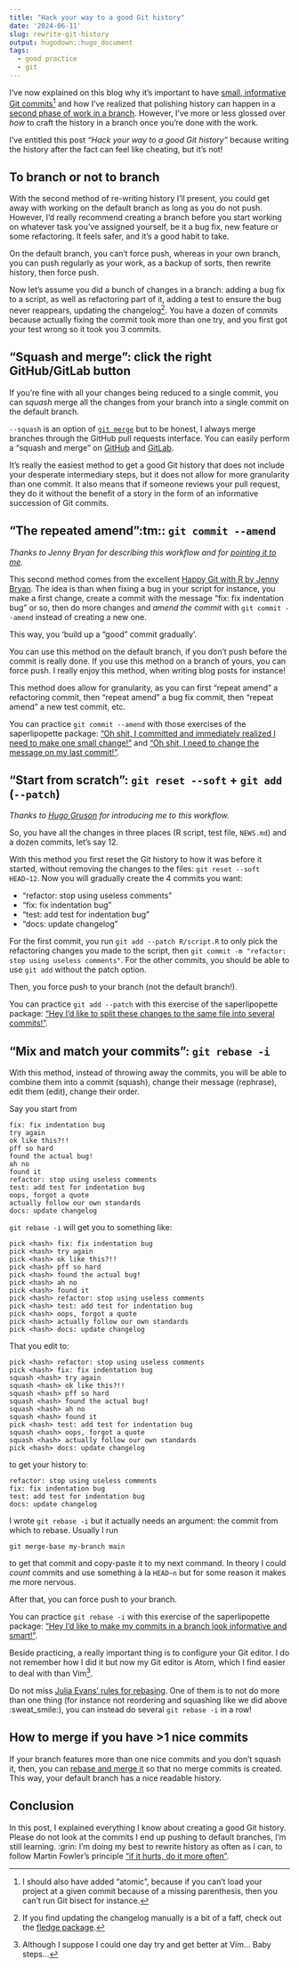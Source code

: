 ```yaml
---
title: "Hack your way to a good Git history"
date: '2024-06-11'
slug: rewrite-git-history
output: hugodown::hugo_document
tags:
  - good practice
  - git
---
```


I've now explained on this blog why it's important to have [small, informative Git commits](/2024/06/03/small-commits/)[^small] and how I've realized that polishing history can happen in a [second phase of work in a branch](/2023/12/07/two-phases-git-branches/).
However, I've more or less glossed over _how_ to craft the history in a branch once you're done with the work.

I've entitled this post _"Hack your way to a good Git history"_ because writing the history after the fact can feel like cheating, but it's not!

## To branch or not to branch

With the second method of re-writing history I'll present, you could get away with working on the default branch as long as you do not push.
However, I'd really recommend creating a branch before you start working on whatever task you've assigned yourself, be it a bug fix, new feature or some refactoring.
It feels safer, and it's a good habit to take.

On the default branch, you can't force push, whereas in your own branch, you can push regularly as your work, as a backup of sorts, then rewrite history, then force push.

Now let's assume you did a bunch of changes in a branch: adding a bug fix to a script, as well as refactoring part of it, adding a test to ensure the bug never reappears, updating the changelog[^fledge].
You have a dozen of commits because actually fixing the commit took more than one try, and you first got your test wrong so it took you 3 commits.

[^fledge]: If you find updating the changelog manually is a bit of a faff, check out the [fledge package](https://fledge.cynkra.com/dev/).

## "Squash and merge": click the right GitHub/GitLab button

If you're fine with all your changes being reduced to a single commit, you can _squash_ merge all the changes from your branch into a single commit on the default branch.

`--squash` is an option of [`git merge`](https://git-scm.com/docs/git-merge) but to be honest, I always merge branches through the GitHub pull requests interface.
You can easily perform a "squash and merge" on  [GitHub](https://docs.github.com/en/pull-requests/collaborating-with-pull-requests/incorporating-changes-from-a-pull-request/about-pull-request-merges#squash-and-merge-your-commits) and [GitLab](https://docs.gitlab.com/ee/user/project/merge_requests/squash_and_merge.html).

It's really the easiest method to get a good Git history that does not include your desperate intermediary steps, but it does not allow for more granularity than one commit.
It also means that if someone reviews your pull request, they do it without the benefit of a story in the form of an informative succession of Git commits.

## "The repeated amend":tm:: `git commit --amend`

_Thanks to Jenny Bryan for describing this workflow and for [pointing it to me](https://fosstodon.org/@jennybryan/111540760887095683)._

This second method comes from the excellent [Happy Git with R by Jenny Bryan](https://happygitwithr.com/repeated-amend).
The idea is than when fixing a bug in your script for instance, you make a first change, create a commit with the message "fix: fix indentation bug" or so, then do more changes and _amend the commit_ with `git commit --amend` instead of creating a new one.

This way, you 'build up a “good” commit gradually'.

You can use this method on the default branch, if you don't push before the commit is really done.
If you use this method on a branch of yours, you can force push. I really enjoy this method, when writing blog posts for instance!

This method does allow for granularity, as you can first "repeat amend" a refactoring commit, then "repeat amend" a bug fix commit, then "repeat amend" a new test commit, etc.

You can practice `git commit --amend` with those exercises of the saperlipopette package: ["Oh shit, I committed and immediately realized I need to make one small change!"](https://maelle.github.io/saperlipopette/reference/exo_one_small_change.html) and ["Oh shit, I need to change the message on my last commit!"](https://maelle.github.io/saperlipopette/reference/exo_latest_message.html).

## "Start from scratch": `git reset --soft` + `git add` (`--patch`)

_Thanks to [Hugo Gruson](https://hugogruson.fr/) for introducing me to this workflow._

So, you have all the changes in three places (R script, test file, `NEWS.md`) and a dozen commits, let's say 12.

With this method you first reset the Git history to how it was before it started, without removing the changes to the files: `git reset --soft HEAD~12`.
Now you will gradually create the 4 commits you want:

- "refactor: stop using useless comments"
- "fix: fix indentation bug"
- "test: add test for indentation bug"
- "docs: update changelog"

For the first commit, you run `git add --patch R/script.R` to only pick the refactoring changes you made to the script, then `git commit -m "refactor: stop using useless comments"`.
For the other commits, you should be able to use `git add` without the patch option.

Then, you force push to your branch (not the default branch!).

You can practice `git add --patch` with this exercise of the saperlipopette package: ["Hey I'd like to split these changes to the same file into several commits!"](https://maelle.github.io/saperlipopette/reference/exo_split_changes.html).

## "Mix and match your commits": `git rebase -i`

With this method, instead of throwing away the commits, you will be able to combine them into a commit (squash), change their message (rephrase), edit them (edit), change their order.

Say you start from

```
fix: fix indentation bug
try again
ok like this?!!
pff so hard
found the actual bug!
ah no
found it
refactor: stop using useless comments
test: add test for indentation bug
oops, forgot a quote
actually follow our own standards
docs: update changelog
```

`git rebase -i` will get you to something like:

```
pick <hash> fix: fix indentation bug
pick <hash> try again
pick <hash> ok like this?!!
pick <hash> pff so hard
pick <hash> found the actual bug!
pick <hash> ah no
pick <hash> found it
pick <hash> refactor: stop using useless comments
pick <hash> test: add test for indentation bug
pick <hash> oops, forgot a quote
pick <hash> actually follow our own standards
pick <hash> docs: update changelog
```

That you edit to:

```
pick <hash> refactor: stop using useless comments
pick <hash> fix: fix indentation bug
squash <hash> try again
squash <hash> ok like this?!!
squash <hash> pff so hard
squash <hash> found the actual bug!
squash <hash> ah no
squash <hash> found it
pick <hash> test: add test for indentation bug
squash <hash> oops, forgot a quote
squash <hash> actually follow our own standards
pick <hash> docs: update changelog
```

to get your history to:

```
refactor: stop using useless comments
fix: fix indentation bug
test: add test for indentation bug
docs: update changelog
```

I wrote `git rebase -i` but it actually needs an argument: the commit from which to rebase.
Usually I run

```
git merge-base my-branch main
```

to get that commit and copy-paste it to my next command. 
In theory I could _count_ commits and use something à la `HEAD~n` but for some reason it makes me more nervous.

After that, you can force push to your branch.

You can practice `git rebase -i` with this exercise of the saperlipopette package: ["Hey I'd like to make my commits in a branch look informative and smart!"](https://maelle.github.io/saperlipopette/reference/exo_rebase_i.html).

Beside practicing, a really important thing is to configure your Git editor.
I do not remember how I did it but now my Git editor is Atom, which I find easier to deal with than Vim[^vi].

[^vi]: Although I suppose I could one day try and get better at Vim... Baby steps...

Do not miss [Julia Evans' rules for rebasing](https://wizardzines.com/comics/rules-for-rebasing/).
One of them is to not do more than one thing (for instance not reordering and squashing like we did above :sweat_smile:), you can instead do several `git rebase -i` in a row!

[^small]: I should also have added "atomic", because if you can't load your project at a given commit because of a missing parenthesis, then you can't run Git bisect for instance. 

## How to merge if you have >1 nice commits

If your branch features more than one nice commits and you don't squash it, then, you can [rebase and merge it](https://docs.github.com/en/pull-requests/collaborating-with-pull-requests/incorporating-changes-from-a-pull-request/about-pull-request-merges#rebase-and-merge-your-commits) so that no merge commits is created.
This way, your default branch has a nice readable history.

## Conclusion

In this post, I explained everything I know about creating a good Git history.
Please do not look at the commits I end up pushing to default branches, I'm still learning. :grin:
I'm doing my best to rewrite history as often as I can, to follow Martin Fowler's principle ["if it hurts, do it more often"](https://martinfowler.com/bliki/FrequencyReducesDifficulty.html).
